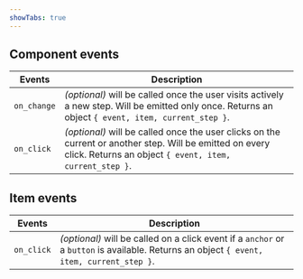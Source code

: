 ```yaml
---
showTabs: true
---
```


## Component events

| Events      | Description                                                                                                                                                         |
| ----------- | ------------------------------------------------------------------------------------------------------------------------------------------------------------------- |
| `on_change` | _(optional)_ will be called once the user visits actively a new step. Will be emitted only once. Returns an object `{ event, item, current_step }`.                 |
| `on_click`  | _(optional)_ will be called once the user clicks on the current or another step. Will be emitted on every click. Returns an object `{ event, item, current_step }`. |

## Item events

| Events     | Description                                                                                                                               |
| ---------- | ----------------------------------------------------------------------------------------------------------------------------------------- |
| `on_click` | _(optional)_ will be called on a click event if a `anchor` or a `button` is available. Returns an object `{ event, item, current_step }`. |
